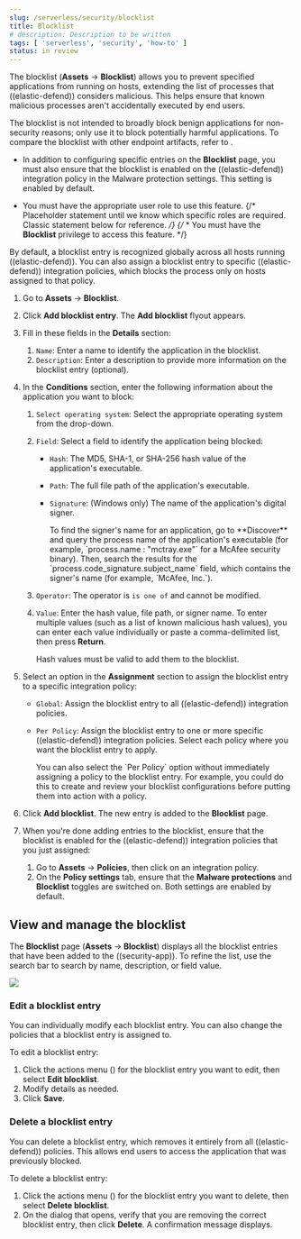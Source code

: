 ```yaml
---
slug: /serverless/security/blocklist
title: Blocklist
# description: Description to be written
tags: [ 'serverless', 'security', 'how-to' ]
status: in review
---
```


<DocBadge template="technical preview" />
<div id="blocklist"></div>

The blocklist (**Assets** → **Blocklist**) allows you to prevent specified applications from running on hosts, extending the list of processes that ((elastic-defend)) considers malicious. This helps ensure that known malicious processes aren't accidentally executed by end users. 

The blocklist is not intended to broadly block benign applications for non-security reasons; only use it to block potentially harmful applications. To compare the blocklist with other endpoint artifacts, refer to <DocLink slug="/serverless/security/optimize-edr" />.

<DocCallOut title="Requirements">

* In addition to configuring specific entries on the **Blocklist** page, you must also ensure that the blocklist is enabled on the ((elastic-defend)) integration policy in the <DocLink slug="/serverless/security/configure-endpoint-integration-policy" section="malware-protection">Malware protection settings</DocLink>. This setting is enabled by default.

* You must have the appropriate user role to use this feature.
{/* Placeholder statement until we know which specific roles are required. Classic statement below for reference. */}
{/* * You must have the **Blocklist** <DocLink slug="/serverless/security/endpoint-management-req">privilege</DocLink> to access this feature. */}

</DocCallOut>

By default, a blocklist entry is recognized globally across all hosts running ((elastic-defend)). You can also assign a blocklist entry to specific ((elastic-defend)) integration policies, which blocks the process only on hosts assigned to that policy.

1. Go to **Assets** → **Blocklist**.

1. Click **Add blocklist entry**. The **Add blocklist** flyout appears.

1. Fill in these fields in the **Details** section:
    1. `Name`: Enter a name to identify the application in the blocklist.
    1. `Description`: Enter a description to provide more information on the blocklist entry (optional).

1. In the **Conditions** section, enter the following information about the application you want to block:
    1. `Select operating system`: Select the appropriate operating system from the drop-down.
    1. `Field`: Select a field to identify the application being blocked:
        * `Hash`: The MD5, SHA-1, or SHA-256 hash value of the application's executable.
        * `Path`: The full file path of the application's executable.
        * `Signature`: (Windows only) The name of the application's digital signer.

            <DocCallOut title="Tip">
            To find the signer's name for an application, go to **Discover** and query the process name of the application's executable (for example, `process.name : "mctray.exe"` for a McAfee security binary). Then, search the results for the `process.code_signature.subject_name` field, which contains the signer's name (for example, `McAfee, Inc.`).
            </DocCallOut>

    1. `Operator`: The operator is `is one of` and cannot be modified.

    1. `Value`: Enter the hash value, file path, or signer name. To enter multiple values (such as a list of known malicious hash values), you can enter each value individually or paste a comma-delimited list, then press **Return**.

        <DocCallOut title="Note">
        Hash values must be valid to add them to the blocklist.
        </DocCallOut>

1. Select an option in the **Assignment** section to assign the blocklist entry to a specific integration policy:

    * `Global`: Assign the blocklist entry to all ((elastic-defend)) integration policies.
    * `Per Policy`: Assign the blocklist entry to one or more specific ((elastic-defend)) integration policies. Select each policy where you want the blocklist entry to apply.

        <DocCallOut title="Note">
        You can also select the `Per Policy` option without immediately assigning a policy to the blocklist entry. For example, you could do this to create and review your blocklist configurations before putting them into action with a policy.
        </DocCallOut>

1. Click **Add blocklist**. The new entry is added to the **Blocklist** page.

1. When you're done adding entries to the blocklist, ensure that the blocklist is enabled for the ((elastic-defend)) integration policies that you just assigned:
    1. Go to **Assets** → **Policies**, then click on an integration policy.
    1. On the **Policy settings** tab, ensure that the **Malware protections** and **Blocklist** toggles are switched on. Both settings are enabled by default.

<div id="manage-blocklist"></div>

## View and manage the blocklist

The **Blocklist** page (**Assets** → **Blocklist**) displays all the blocklist entries that have been added to the ((security-app)). To refine the list, use the search bar to search by name, description, or field value.

![](../images/blocklist/-management-admin-blocklist.png)

<div id="edit-blocklist-entry"></div>

### Edit a blocklist entry
You can individually modify each blocklist entry. You can also change the policies that a blocklist entry is assigned to.

To edit a blocklist entry:

1. Click the actions menu (<DocIcon type="boxesHorizontal" title="Actions menu icon" />) for the blocklist entry you want to edit, then select **Edit blocklist**.
1. Modify details as needed.
1. Click **Save**.

<div id="delete-blocklist-entry"></div>

### Delete a blocklist entry
You can delete a blocklist entry, which removes it entirely from all ((elastic-defend)) policies. This allows end users to access the application that was previously blocked.

To delete a blocklist entry:

1. Click the actions menu (<DocIcon type="boxesHorizontal" title="Actions menu icon" />) for the blocklist entry you want to delete, then select **Delete blocklist**.
1. On the dialog that opens, verify that you are removing the correct blocklist entry, then click **Delete**. A confirmation message displays.

